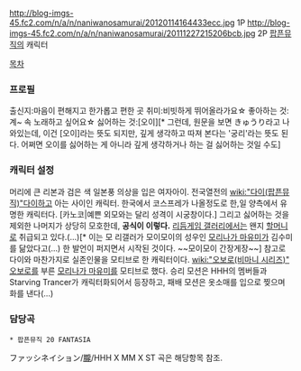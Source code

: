 http://blog-imgs-45.fc2.com/n/a/n/naniwanosamurai/20120114164433ecc.jpg
1P
http://blog-imgs-45.fc2.com/n/a/n/naniwanosamurai/20111227215206bcb.jpg
2P
[[팝픈뮤직]]의 캐릭터

[[목차]]

=== 프로필 ===
출신지:마음이 편해지고 한가롭고 편한 곳 
취미:비빗하게 뛰어올라가요☆
좋아하는 것:계~ 속 노래하고 싶어요☆
싫어하는 것:[오이][* 그런데, 원문을 보면 きゅうり라고 나와있는데, 이건 [오이]라는 뜻도 되지만, 깊게 생각하고 따져 본다는 '궁리'라는 뜻도 된다. 어쩌면 오이를 싫어하는 게 아니라 깊게 생각하거나 하는 걸 싫어하는 것일 수도]

=== 캐릭터 설정 ===
머리에 큰 리본과 검은 색 일본풍 의상을 입은 여자아이. 전국열전의 [[wiki:"다이(팝픈뮤직)"다이]]하고 아는 사이인 캐릭터. 한국에서 코스프레가 나올정도로 한,일 양측에서 유명한 캐릭터다. [카노코|예쁜 외모와는 달리 성격이 시궁창이다.] 그리고 싫어하는 것을 제외한 나머지가 상당히 모호한데, '''공식이 이렇다.''' [[리듬게임 갤러리]]에서는 왠지 [[할머니]]로 취급되고 있다.(...)[* 이는 모 리갤러가 모이모이의 성우인 [[모리나가 마유미]]가 김수미를 닮았다고(...) 한 발언이 퍼지면서 시작된 것이다. ~~모이모이 간장게장~~]
참고로 다이와 마찬가지로 실존인물을 모티브로 한 캐릭터이다. [[wiki:"오보로(비마니 시리즈)" 오보로]]를 부른 [[모리나가 마유미]]를 모티브로 했다. 승리 모션은 HHH의 멤버들과 Starving Trancer가 캐릭터화되어서 등장하고, 패배 모션은 옷소매를 입으로 찢으며 화를 낸다(...)

=== 담당곡 ===
 * 팝픈뮤직 20 FANTASIA
ファッシネイション/[[朧]]/HHH X MM X ST
곡은 해당항목 참조.
